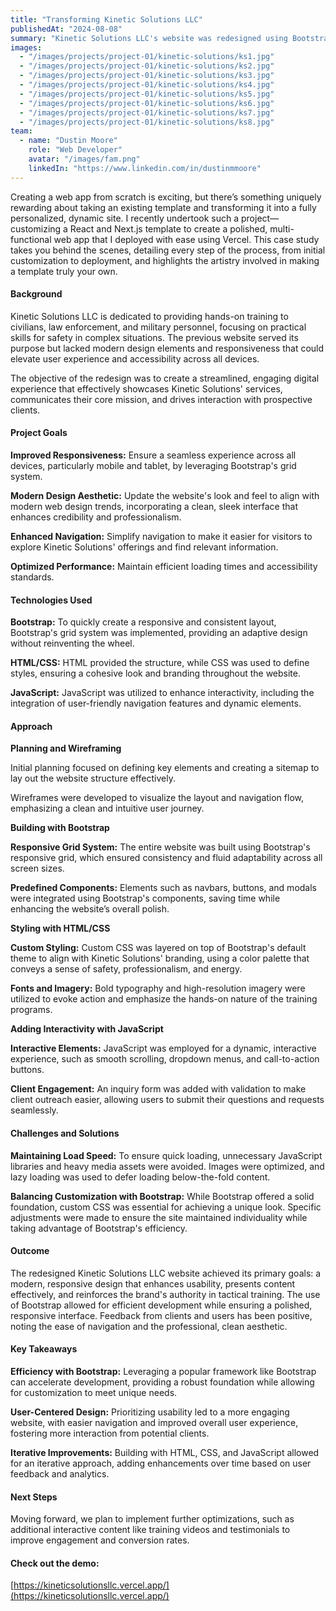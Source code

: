 ---
title: "Transforming Kinetic Solutions LLC"
publishedAt: "2024-08-08"
summary: "Kinetic Solutions LLC's website was redesigned using Bootstrap, HTML, CSS, and JavaScript to create a modern, responsive digital experience. The redesign aimed to improve usability, enhance visual appeal, and ensure accessibility across all devices. By leveraging Bootstrap's responsive grid system, custom CSS for branding, and JavaScript for dynamic elements, the new site effectively showcases Kinetic Solutions' services while offering an engaging user journey."
images:
  - "/images/projects/project-01/kinetic-solutions/ks1.jpg"
  - "/images/projects/project-01/kinetic-solutions/ks2.jpg"
  - "/images/projects/project-01/kinetic-solutions/ks3.jpg"
  - "/images/projects/project-01/kinetic-solutions/ks4.jpg"
  - "/images/projects/project-01/kinetic-solutions/ks5.jpg"
  - "/images/projects/project-01/kinetic-solutions/ks6.jpg"
  - "/images/projects/project-01/kinetic-solutions/ks7.jpg"
  - "/images/projects/project-01/kinetic-solutions/ks8.jpg"
team:
  - name: "Dustin Moore"
    role: "Web Developer"
    avatar: "/images/fam.png"
    linkedIn: "https://www.linkedin.com/in/dustinmmoore"
---

Creating a web app from scratch is exciting, but there’s something uniquely rewarding about taking an existing template and transforming it into a fully personalized, dynamic site. I recently undertook such a project—customizing a React and Next.js template to create a polished, multi-functional web app that I deployed with ease using Vercel. This case study takes you behind the scenes, detailing every step of the process, from initial customization to deployment, and highlights the artistry involved in making a template truly your own.

#### Background

Kinetic Solutions LLC is dedicated to providing hands-on training to civilians, law enforcement, and military personnel, focusing on practical skills for safety in complex situations. The previous website served its purpose but lacked modern design elements and responsiveness that could elevate user experience and accessibility across all devices.

The objective of the redesign was to create a streamlined, engaging digital experience that effectively showcases Kinetic Solutions' services, communicates their core mission, and drives interaction with prospective clients.

#### Project Goals

**Improved Responsiveness:** Ensure a seamless experience across all devices, particularly mobile and tablet, by leveraging Bootstrap's grid system.

**Modern Design Aesthetic:** Update the website's look and feel to align with modern web design trends, incorporating a clean, sleek interface that enhances credibility and professionalism.

**Enhanced Navigation:** Simplify navigation to make it easier for visitors to explore Kinetic Solutions' offerings and find relevant information.

**Optimized Performance:** Maintain efficient loading times and accessibility standards.

#### Technologies Used

**Bootstrap:** To quickly create a responsive and consistent layout, Bootstrap's grid system was implemented, providing an adaptive design without reinventing the wheel.

**HTML/CSS:** HTML provided the structure, while CSS was used to define styles, ensuring a cohesive look and branding throughout the website.

**JavaScript:** JavaScript was utilized to enhance interactivity, including the integration of user-friendly navigation features and dynamic elements.

#### Approach

**Planning and Wireframing**

Initial planning focused on defining key elements and creating a sitemap to lay out the website structure effectively.

Wireframes were developed to visualize the layout and navigation flow, emphasizing a clean and intuitive user journey.

**Building with Bootstrap**

**Responsive Grid System:** The entire website was built using Bootstrap's responsive grid, which ensured consistency and fluid adaptability across all screen sizes.

**Predefined Components:** Elements such as navbars, buttons, and modals were integrated using Bootstrap's components, saving time while enhancing the website’s overall polish.

**Styling with HTML/CSS**

**Custom Styling:** Custom CSS was layered on top of Bootstrap's default theme to align with Kinetic Solutions' branding, using a color palette that conveys a sense of safety, professionalism, and energy.

**Fonts and Imagery:** Bold typography and high-resolution imagery were utilized to evoke action and emphasize the hands-on nature of the training programs.

**Adding Interactivity with JavaScript**

**Interactive Elements:** JavaScript was employed for a dynamic, interactive experience, such as smooth scrolling, dropdown menus, and call-to-action buttons.

**Client Engagement:** An inquiry form was added with validation to make client outreach easier, allowing users to submit their questions and requests seamlessly.

#### Challenges and Solutions

**Maintaining Load Speed:** To ensure quick loading, unnecessary JavaScript libraries and heavy media assets were avoided. Images were optimized, and lazy loading was used to defer loading below-the-fold content.

**Balancing Customization with Bootstrap:** While Bootstrap offered a solid foundation, custom CSS was essential for achieving a unique look. Specific adjustments were made to ensure the site maintained individuality while taking advantage of Bootstrap's efficiency.

#### Outcome

The redesigned Kinetic Solutions LLC website achieved its primary goals: a modern, responsive design that enhances usability, presents content effectively, and reinforces the brand's authority in tactical training. The use of Bootstrap allowed for efficient development while ensuring a polished, responsive interface. Feedback from clients and users has been positive, noting the ease of navigation and the professional, clean aesthetic.

#### Key Takeaways

**Efficiency with Bootstrap:** Leveraging a popular framework like Bootstrap can accelerate development, providing a robust foundation while allowing for customization to meet unique needs.

**User-Centered Design:** Prioritizing usability led to a more engaging website, with easier navigation and improved overall user experience, fostering more interaction from potential clients.

**Iterative Improvements:** Building with HTML, CSS, and JavaScript allowed for an iterative approach, adding enhancements over time based on user feedback and analytics.

#### Next Steps

Moving forward, we plan to implement further optimizations, such as additional interactive content like training videos and testimonials to improve engagement and conversion rates.

#### Check out the demo: 
[https://kineticsolutionsllc.vercel.app/](https://kineticsolutionsllc.vercel.app/)